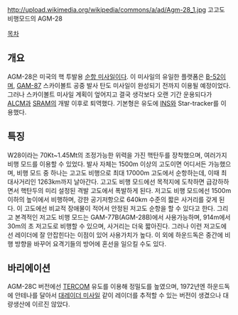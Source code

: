 http://upload.wikimedia.org/wikipedia/commons/a/ad/Agm-28_1.jpg
고고도 비행모드의 AGM-28

[[목차]]

== 개요 ==
AGM-28은 미국의 핵 투발용 [[순항 미사일]]이다. 이 미사일의 유일한 플랫폼은 [[B-52]]이며, [[GAM-87]] 스카이볼트 공중 발사 탄도 미사일이 완성되기 전까지 이용될 예정이었다. 그러나 스카이볼트 미사일 계획이 엎어지고 결국 생각보다 오랜 기간 운용되다가 [[ALCM]]과 [[SRAM]]의 개발 이후로 퇴역했다. 기본형은 유도에 [[INS]]와 Star-tracker를 이용했다.

== 특징 ==
W28이라는 70Kt~1.45Mt의 조정가능한 위력을 가진 핵탄두를 장착했으며, 여러가지 비행 모드를 이용할 수 있었다. 발사 자체는 1500m 이상의 고도이면 어디서든 가능했으며, 비행 모드 중 하나는 고고도 비행으로 최대 17000m 고도에서 순항하는데, 이때 최대사거리인 1263km까지 날아간다. 고고도 비행 모드에선 목적지에 도착하면 급강하하면서 핵탄두의 미리 설정된 격발 고도에서 폭발하게 된다. 저고도 비행 모드에선 1500m 이하의 높이에서 비행하며, 강한 공기저항으로 640km 수준의 짧은 사거리를 갖게 된다. 이 고도에선 비교적 장애물이 적어서 안정된 저고도 순항을 할 수 있다고 한다. 그리고 본격적인 저고도 비행 모드는 GAM-77B(AGM-28B)에서 사용가능하며, 914m에서 30m의 초 저고도로 비행할 수 있으며, 사거리는 더욱 짧아진다. 그러나 이런 저고도에선 레이더에 잘 안잡힌다는 이점이 있어 사용가치가 높다. 이 외에 하운드독은 중간에 비행 방향을 바꾸어 요격기들의 방어에 혼선을 일으킬 수도 있다.

== 바리에이션 ==
AGM-28C 버전에선 [[TERCOM]] 유도를 이용해 정밀도를 높였으며, 1972년엔 하운드독에 안테나를 달아서 [[대레이더 미사일]] 같이 레이더를 추적할 수 있는 버전이 생겼으나 대량생산에 이르진 않았다.
